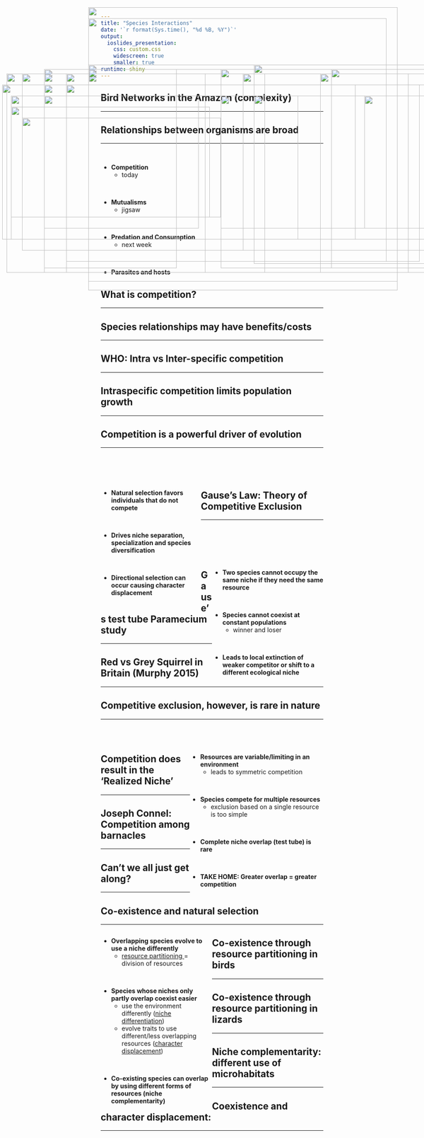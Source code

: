 ```yaml
---
title: "Species Interactions"
date: '`r format(Sys.time(), "%d %B, %Y")`'
output: 
  ioslides_presentation:
    css: custom.css
    widescreen: true
    smaller: true
runtime: shiny
---
```


##

<IMG STYLE="position:absolute; TOP:75px; LEFT:200px; WIDTH:675px; HEIGHT:550px" SRC="images/crop_interaction.png">

## Bird Networks in the Amazon (complexity)
<hr>
<IMG STYLE="position:absolute; TOP:225px; LEFT:100px; WIDTH:900px; HEIGHT:350px" SRC="images/birds_network.jpg">

## Relationships between organisms are broad
<hr>
<br/>

* **Competition**
    + today

<br/>

* **Mutualisms**
    + jigsaw

<br/>

* **Predation and Consumption**
    + next week

<br/>

* **Parasites and hosts**
    

<IMG STYLE="position:absolute; TOP:200px; LEFT:550px; WIDTH:500px; HEIGHT:400px" SRC="images/interspecific_comp.jpg">

## What is competition?
<hr>

<IMG STYLE="position:absolute; TOP:250px; LEFT:100px; WIDTH:350px; HEIGHT:300px" SRC="images/comp_bird.jpg">

<IMG STYLE="position:absolute; TOP:250px; LEFT:575px; WIDTH:400px; HEIGHT:300px" SRC="images/niche1.jpg">

## Species relationships may have benefits/costs
<hr>

<IMG STYLE="position:absolute; TOP:200px; LEFT:50px; WIDTH:1000px; HEIGHT:400px" SRC="images/fitness.png">

## WHO: Intra vs Inter-specific competition
<hr>

<IMG STYLE="position:absolute; TOP:200px; LEFT:150px; WIDTH:450px; HEIGHT:450px" SRC="images/flamingos.jpg">

<IMG STYLE="position:absolute; TOP:200px; LEFT:725px; WIDTH:200px; HEIGHT:450px" SRC="images/stranglerfig.jpg">

## Intraspecific competition limits population growth
<hr>

<IMG STYLE="position:absolute; TOP:225px; LEFT:150px; WIDTH:800px; HEIGHT:400px" SRC="images/density.png">

## Competition is a powerful driver of evolution
<hr>
<br/>
<br/>
<br/>

<div style="float: left; width: 45%;">

* **Natural selection favors individuals that do not compete**

<br/>

* **Drives niche separation, specialization and species diversification**

<br/>


* **Directional selection can occur causing character displacement**

</div>

<IMG STYLE="position:absolute; TOP:200px; LEFT:550px; WIDTH:500px; HEIGHT:400px" SRC="images/char_dis2.png">

## Gause's Law: Theory of Competitive Exclusion
<hr>
<br/>
<br/>
<br/>
<br/>

<div style="float: right; width: 50%;">

* **Two species cannot occupy the same niche if they need the same resource**

<br/>

* **Species cannot coexist at constant populations**
    + winner and loser

<br/>

* **Leads to local extinction of weaker competitor or shift to a different ecological niche**


</div>

<IMG STYLE="position:absolute; TOP:300px; LEFT:50px; WIDTH:450px; HEIGHT:225px" SRC="images/gause.png">

## Gause's test tube Paramecium study
<hr>

<IMG STYLE="position:absolute; TOP:225px; LEFT:5px; WIDTH:800px; HEIGHT:350px" SRC="images/competitive_exclusion.png">

<IMG STYLE="position:absolute; TOP:250px; LEFT:825px; WIDTH:250px; HEIGHT:300px" SRC="images/parmecium.png">

## Red vs Grey Squirrel in Britain (Murphy 2015)
<hr>

<IMG STYLE="position:absolute; TOP:200px; LEFT:200px; WIDTH:700px; HEIGHT:450px" SRC="images/squirrel2.png">

## Competitive exclusion, however, is rare in nature
<hr>
<br/>
<br/>

<div style="float: right; width: 60%;">

* **Resources are variable/limiting in an environment**
    + leads to symmetric competition

<br/>

* **Species compete for multiple resources**
    + exclusion based on a single resource is too simple

<br/>

* **Complete niche overlap (test tube) is rare** 

<br/>

* **TAKE HOME: Greater overlap = greater competition**
 
</div>

<IMG STYLE="position:absolute; TOP:190px; LEFT:100px; WIDTH:300px; HEIGHT:450px" SRC="images/squirrel.jpg">

## Competition does result in the 'Realized Niche'
<hr>

<IMG STYLE="position:absolute; TOP:200px; LEFT:100px; WIDTH:900px; HEIGHT:450px" SRC="images/niches.jpg">

## Joseph Connel: Competition among barnacles
<hr>

<IMG STYLE="position:absolute; TOP:180px; LEFT:200px; WIDTH:700px; HEIGHT:490px" SRC="images/barnacles.jpg">

## Can't we all just get along?
<hr>

<IMG STYLE="position:absolute; TOP:275px; LEFT:25px; WIDTH:450px; HEIGHT:250px" SRC="images/lions.jpg">

<IMG STYLE="position:absolute; TOP:190px; LEFT:500px; WIDTH:600px; HEIGHT:450px" SRC="images/lions2.png">


## Co-existence and natural selection
<hr>

<div style="float: left; width: 50%;">

* **Overlapping species evolve to use a niche differently**
    + <ins>resource partitioning</ins> = division of resources

<br/>

* **Species whose niches only partly overlap coexist easier**
    + use the environment differently (<ins>niche differentiation</ins>)
    + evolve traits to use different/less overlapping resources (<ins>character displacement</ins>)

<br/>

* **Co-existing species can overlap by using different forms of resources (niche complementarity)**

</div>

<IMG STYLE="position:absolute; TOP:180px; LEFT:575px; WIDTH:475px; HEIGHT:450px" SRC="images/lions3.jpg">

## Co-existence through resource partitioning in birds
<hr>

<IMG STYLE="position:absolute; TOP:200px; LEFT:15px; WIDTH:450px; HEIGHT:450px" SRC="images/warbler.jpeg">

<IMG STYLE="position:absolute; TOP:250px; LEFT:500px; WIDTH:600px; HEIGHT:300px" SRC="images/birds_resource.jpg">

## Co-existence through resource partitioning in lizards
<hr>

<IMG STYLE="position:absolute; TOP:190px; LEFT:200px; WIDTH:700px; HEIGHT:500px" SRC="images/anoles.png">

## Niche complementarity: different use of microhabitats
<hr>

<IMG STYLE="position:absolute; TOP:190px; LEFT:200px; WIDTH:700px; HEIGHT:500px" SRC="images/niche_comp.png">

## Coexistence and character displacement: 
<hr>

<IMG STYLE="position:absolute; TOP:250px; LEFT:25px; WIDTH:650px; HEIGHT:325px" SRC="images/char_dis3.png">

<IMG STYLE="position:absolute; TOP:190px; LEFT:750px; WIDTH:325px; HEIGHT:450px" SRC="images/beaks.jpg">

## 

<IMG STYLE="position:absolute; TOP:50px; LEFT:200px; WIDTH:700px; HEIGHT:600px" SRC="images/cicada_displace.png">

